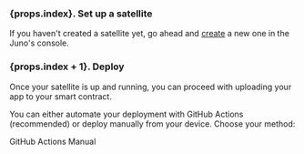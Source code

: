 

### {props.index}. Set up a satellite

If you haven't created a satellite yet, go ahead and [create](../create-a-satellite.md) a new one in the Juno's console.

### {props.index + 1}. Deploy

Once your satellite is up and running, you can proceed with uploading your app to your smart contract.

You can either automate your deployment with GitHub Actions (recommended) or deploy manually from your device. Choose your method:

<div style={{display: "flex", gap: "1rem", justifyContent: "center", margin: "2rem 0 2.45rem"}}>
  <Link
    className="button button--hero"
    to="/docs/guides/github-actions#using-github-actions-to-deploy-your-decentralized-app"
  >GitHub Actions</Link>

  <Link
    className="button button--juno"
    to="/docs/guides/manual-deployment"
  >Manual</Link>
</div>
